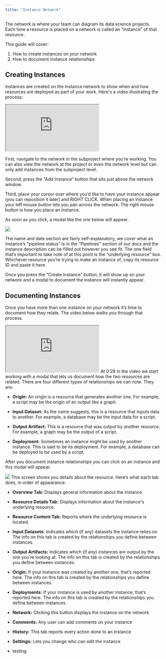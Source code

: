 ```yaml
---
title: "Instance Network"
---
```

The network is where your team can diagram its data science projects. Each time a resource is placed on a network is called an “instance” of that resource.

This guide will cover: 
1. How to create instances on your network
2. How to document instance relationships 

## Creating Instances
Instances are created on the instance network to show when and how resources are deployed as part of your work. Here's a video illustrating the process: 


<iframe src="https://www.youtube.com/embed/MysBvJnbDFg"> </iframe>

First, navigate to the network in the subproject where you’re working. You can also view the network at the project or even the network level but can only add instances from the subproject level. 

Second, press the “Add Instance” button that sits just above the network window. 

Third, place your cursor over where you’d like to have your instance appear (you can reposition it later) and RIGHT CLICK. When placing an instance your left mouse button lets you pan across the network. The right mouse button is how you place an instance. 

As soon as you click, a modal like the one below will appear. 
<Frame caption="This is where you create your instance">
  <img src="https://d27n7fycrsusaz.cloudfront.net/create+instance+modal.PNG" />
</Frame>

The name and date section are fairly self-explanatory, we cover what an instance’s “pipeline status” is in the “Pipelines” section of our docs and the instance description can be filled out however you see fit. The one field that’s important to take note of at this point is the “underlying resource” box. Whichever resource you’re trying to make an instance of, copy its resource ID and paste it here.

Once you press the “Create Instance” button, it will show up on your network and a modal to document the instance will instantly appear.


## Documenting Instances
Once you have more than one instance on your network it’s time to document how they relate. The video below walks you through that process.
<iframe src="https://www.youtube.com/embed/ZSnY7xeaubU"> </iframe>
At 0:28 in the video we start working with a modal that lets us document how the two resources are related. There are four different types of relationships we can note. They are:

* **Origin:** An origin is a resource that generates another one. For example, a script may be the origin of an output like a graph. 

* **Input Dataset:** As the name suggests, this is a resource that inputs data to another. For example, a database may be the input data for a script.

* **Output Artifact:** This is a resource that was output by another resource. For example, a graph may be the output of a script. 

* **Deployment:** Sometimes an instance might be used by another instance. This is said to be its deployment. For example, a database can be deployed to be used by a script.

After you document instance relationships you can click on an instance and this modal will appear.
<Frame caption="This is the modal that displays details about your instance">
  <img src="https://d27n7fycrsusaz.cloudfront.net/documenting+instance+modal.PNG" />
</Frame>
This screen shows you details about the resource. Here’s what each tab does, in order of appearance: 

* **Overview Tab:** Displays general information about the instance.

* **Resource Details Tab:** Displays information about the instance's underlying resource.

* **Resource Content Tab:** Reports where the underlying resource is located.

* **Input Datasets:** Indicates which (if any) datasets the instance relies on. The info on this tab is created by the relationships you define between instances.

* **Output Artifacts:** Indicates which (if any) instances are output by the one you’re looking at. The info on this tab is created by the relationships you define between instances.

* **Origin:** If your instance was created by another one, that’s reported here. The info on this tab is created by the relationships you define between instances.

* **Deployments:** If your instance is used by another instance, that’s reported here. The info on this tab is created by the relationships you define between instances.

* **Network:** Clicking this button displays the instance on the network

* **Comments:** Any user can add comments on your instance

* **History:** This tab reports every action done to an instance

* **Settings:** Lets you change who can edit the instance
* testing
